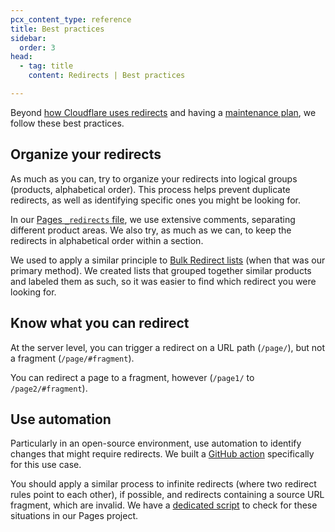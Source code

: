 ```yaml
---
pcx_content_type: reference
title: Best practices
sidebar:
  order: 3
head:
  - tag: title
    content: Redirects | Best practices

---
```


Beyond [how Cloudflare uses redirects](/docs-guide/manage-content/redirects/process/) and having a [maintenance plan](/docs-guide/manage-content/redirects/maintenance/), we follow these best practices.

## Organize your redirects

As much as you can, try to organize your redirects into logical groups (products, alphabetical order). This process helps prevent duplicate redirects, as well as identifying specific ones you might be looking for.

In our [Pages `_redirects` file](https://github.com/cloudflare/cloudflare-docs/blob/production/content/_redirects), we use extensive comments, separating different product areas. We also try, as much as we can, to keep the redirects in alphabetical order within a section.

We used to apply a similar principle to [Bulk Redirect lists](/rules/url-forwarding/bulk-redirects/) (when that was our primary method). We created lists that grouped together similar products and labeled them as such, so it was easier to find which redirect you were looking for.

## Know what you can redirect

At the server level, you can trigger a redirect on a URL path (`/page/`), but not a fragment (`/page/#fragment`).

You can redirect a page to a fragment, however (`/page1/` to `/page2/#fragment`).

## Use automation

Particularly in an open-source environment, use automation to identify changes that might require redirects. We built a [GitHub action](https://github.com/cloudflare/cloudflare-docs/blob/production/.github/workflows/comment-changed-filenames.yml) specifically for this use case.

You should apply a similar process to infinite redirects (where two redirect rules point to each other), if possible, and redirects containing a source URL fragment, which are invalid. We have a [dedicated script](https://github.com/cloudflare/cloudflare-docs/blob/production/bin/validate-redirects.ts) to check for these situations in our Pages project.
